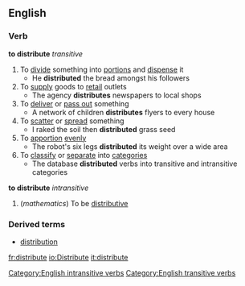 ==English==
===Verb===
'''to distribute'''  ''transitive''
#To [[divide]] something into [[portion]]s and [[dispense]] it
#* He '''distributed''' the bread amongst his followers
#To [[supply]] goods to [[retail]] outlets
#* The agency '''distributes''' newspapers to local shops
#To [[deliver]] or [[pass out]] something
#* A network of children '''distributes''' flyers to every house
#To [[scatter]] or [[spread]] something
#* I raked the soil then '''distributed''' grass seed
#To [[apportion]] [[evenly]]
#* The robot's six legs '''distributed''' its weight over a wide area
#To [[classify]] or [[separate]] into [[categories]]
#* The database '''distributed''' verbs into transitive and intransitive categories
'''to distribute'''  ''intransitive''
#(''mathematics'') To be [[distributive]]
===Derived terms===
*[[distribution]]
[[Category:English intransitive verbs]]
[[Category:English transitive verbs]]

[[fr:distribute]]
[[io:Distribute]]
[[it:distribute]]